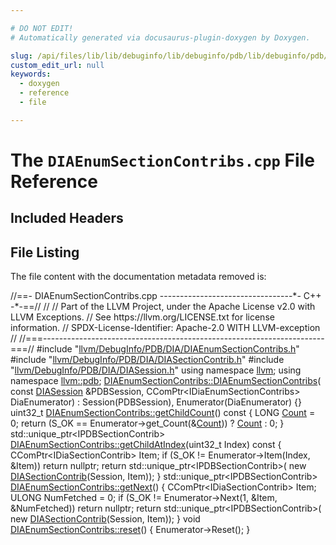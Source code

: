 ```yaml
---

# DO NOT EDIT!
# Automatically generated via docusaurus-plugin-doxygen by Doxygen.

slug: /api/files/lib/lib/debuginfo/lib/debuginfo/pdb/lib/debuginfo/pdb/dia/diaenumsectioncontribs-cpp
custom_edit_url: null
keywords:
  - doxygen
  - reference
  - file

---
```





# The `DIAEnumSectionContribs.cpp` File Reference

<DoxygenPage pluginConfig={pluginConfig}>



## Included Headers

<IncludesList>
<IncludesListItem
  filePath="llvm/DebugInfo/PDB/DIA/DIAEnumSectionContribs.h"
  permalink="/docs/api/files/include/include/llvm/include/llvm/debuginfo/include/llvm/debuginfo/pdb/include/llvm/debuginfo/pdb/dia/diaenumsectioncontribs-h"
  isLocal="true" />
<IncludesListItem
  filePath="llvm/DebugInfo/PDB/DIA/DIASectionContrib.h"
  permalink="/docs/api/files/include/include/llvm/include/llvm/debuginfo/include/llvm/debuginfo/pdb/include/llvm/debuginfo/pdb/dia/diasectioncontrib-h"
  isLocal="true" />
<IncludesListItem
  filePath="llvm/DebugInfo/PDB/DIA/DIASession.h"
  permalink="/docs/api/files/include/include/llvm/include/llvm/debuginfo/include/llvm/debuginfo/pdb/include/llvm/debuginfo/pdb/dia/diasession-h"
  isLocal="true" />
</IncludesList>


## File Listing

The file content with the documentation metadata removed is:

<ProgramListing>

<Link id="l00001" /><CodeLine lineNumber="1"><span class="doxyHighlightComment">//==- DIAEnumSectionContribs.cpp ---------------------------------&#42;- C++ -&#42;-==//</span></CodeLine>
<Link id="l00002" /><CodeLine lineNumber="2"><span class="doxyHighlightComment">//</span></CodeLine>
<Link id="l00003" /><CodeLine lineNumber="3"><span class="doxyHighlightComment">// Part of the LLVM Project, under the Apache License v2.0 with LLVM Exceptions.</span></CodeLine>
<Link id="l00004" /><CodeLine lineNumber="4"><span class="doxyHighlightComment">// See https://llvm.org/LICENSE.txt for license information.</span></CodeLine>
<Link id="l00005" /><CodeLine lineNumber="5"><span class="doxyHighlightComment">// SPDX-License-Identifier: Apache-2.0 WITH LLVM-exception</span></CodeLine>
<Link id="l00006" /><CodeLine lineNumber="6"><span class="doxyHighlightComment">//</span></CodeLine>
<Link id="l00007" /><CodeLine lineNumber="7"><span class="doxyHighlightComment">//===----------------------------------------------------------------------===//</span></CodeLine>
<Link id="l00008" /><CodeLine lineNumber="8"></CodeLine>
<Link id="l00009" /><CodeLine lineNumber="9"><span class="doxyHighlightPreprocessor">#include &quot;<a href="/docs/api/files/include/include/llvm/include/llvm/debuginfo/include/llvm/debuginfo/pdb/include/llvm/debuginfo/pdb/dia/diaenumsectioncontribs-h">llvm/DebugInfo/PDB/DIA/DIAEnumSectionContribs.h</a>&quot;</span></CodeLine>
<Link id="l00010" /><CodeLine lineNumber="10"><span class="doxyHighlightPreprocessor">#include &quot;<a href="/docs/api/files/include/include/llvm/include/llvm/debuginfo/include/llvm/debuginfo/pdb/include/llvm/debuginfo/pdb/dia/diasectioncontrib-h">llvm/DebugInfo/PDB/DIA/DIASectionContrib.h</a>&quot;</span></CodeLine>
<Link id="l00011" /><CodeLine lineNumber="11"><span class="doxyHighlightPreprocessor">#include &quot;<a href="/docs/api/files/include/include/llvm/include/llvm/debuginfo/include/llvm/debuginfo/pdb/include/llvm/debuginfo/pdb/dia/diasession-h">llvm/DebugInfo/PDB/DIA/DIASession.h</a>&quot;</span></CodeLine>
<Link id="l00012" /><CodeLine lineNumber="12"></CodeLine>
<Link id="l00013" /><CodeLine lineNumber="13"><span class="doxyHighlightKeyword">using namespace </span><span class="doxyHighlight"><a href="/docs/api/namespaces/llvm">llvm</a>;</span></CodeLine>
<Link id="l00014" /><CodeLine lineNumber="14"><span class="doxyHighlightKeyword">using namespace </span><span class="doxyHighlight"><a href="/docs/api/namespaces/llvm/pdb">llvm::pdb</a>;</span></CodeLine>
<Link id="l00015" /><CodeLine lineNumber="15"></CodeLine>
<Link id="l00016" /><CodeLine lineNumber="16" lineLink="/docs/api/classes/llvm/pdb/diaenumsectioncontribs/#a4ecb690d683dafc9e1f48dc6517ab46a"><span class="doxyHighlight"><a href="/docs/api/classes/llvm/pdb/diaenumsectioncontribs/#a4ecb690d683dafc9e1f48dc6517ab46a">DIAEnumSectionContribs::DIAEnumSectionContribs</a>(</span></CodeLine>
<Link id="l00017" /><CodeLine lineNumber="17"><span class="doxyHighlight">    </span><span class="doxyHighlightKeyword">const</span><span class="doxyHighlight"> <a href="/docs/api/classes/llvm/pdb/diasession">DIASession</a> &amp;PDBSession,</span></CodeLine>
<Link id="l00018" /><CodeLine lineNumber="18"><span class="doxyHighlight">    CComPtr&lt;IDiaEnumSectionContribs&gt; DiaEnumerator)</span></CodeLine>
<Link id="l00019" /><CodeLine lineNumber="19"><span class="doxyHighlight">    : Session(PDBSession), Enumerator(DiaEnumerator) &#123;&#125;</span></CodeLine>
<Link id="l00020" /><CodeLine lineNumber="20"></CodeLine>
<Link id="l00021" /><CodeLine lineNumber="21" lineLink="/docs/api/classes/llvm/pdb/diaenumsectioncontribs/#a561e4df21a5aeddd4de70372a5a96f1e"><span class="doxyHighlight">uint32&#95;t <a href="/docs/api/classes/llvm/pdb/diaenumsectioncontribs/#a561e4df21a5aeddd4de70372a5a96f1e">DIAEnumSectionContribs::getChildCount</a>()</span><span class="doxyHighlightKeyword"> const </span><span class="doxyHighlight">&#123;</span></CodeLine>
<Link id="l00022" /><CodeLine lineNumber="22"><span class="doxyHighlight">  LONG <a href="/docs/api/namespaces/llvm/#a845e08be4b0320d66901a66b0c0e9509">Count</a> = 0;</span></CodeLine>
<Link id="l00023" /><CodeLine lineNumber="23"><span class="doxyHighlight">  </span><span class="doxyHighlightKeywordFlow">return</span><span class="doxyHighlight"> (S&#95;OK == Enumerator-&gt;get&#95;Count(&amp;<a href="/docs/api/namespaces/llvm/#a845e08be4b0320d66901a66b0c0e9509">Count</a>)) ? <a href="/docs/api/namespaces/llvm/#a845e08be4b0320d66901a66b0c0e9509">Count</a> : 0;</span></CodeLine>
<Link id="l00024" /><CodeLine lineNumber="24"><span class="doxyHighlight">&#125;</span></CodeLine>
<Link id="l00025" /><CodeLine lineNumber="25"></CodeLine>
<Link id="l00026" /><CodeLine lineNumber="26"><span class="doxyHighlight">std::unique&#95;ptr&lt;IPDBSectionContrib&gt;</span></CodeLine>
<Link id="l00027" /><CodeLine lineNumber="27" lineLink="/docs/api/classes/llvm/pdb/diaenumsectioncontribs/#a582f15c9ae55fcf743cf951591dc1816"><span class="doxyHighlight"><a href="/docs/api/classes/llvm/pdb/diaenumsectioncontribs/#a582f15c9ae55fcf743cf951591dc1816">DIAEnumSectionContribs::getChildAtIndex</a>(uint32&#95;t Index)</span><span class="doxyHighlightKeyword"> const </span><span class="doxyHighlight">&#123;</span></CodeLine>
<Link id="l00028" /><CodeLine lineNumber="28"><span class="doxyHighlight">  CComPtr&lt;IDiaSectionContrib&gt; Item;</span></CodeLine>
<Link id="l00029" /><CodeLine lineNumber="29"><span class="doxyHighlight">  </span><span class="doxyHighlightKeywordFlow">if</span><span class="doxyHighlight"> (S&#95;OK != Enumerator-&gt;Item(Index, &amp;Item))</span></CodeLine>
<Link id="l00030" /><CodeLine lineNumber="30"><span class="doxyHighlight">    </span><span class="doxyHighlightKeywordFlow">return</span><span class="doxyHighlight"> </span><span class="doxyHighlightKeyword">nullptr</span><span class="doxyHighlight">;</span></CodeLine>
<Link id="l00031" /><CodeLine lineNumber="31"></CodeLine>
<Link id="l00032" /><CodeLine lineNumber="32"><span class="doxyHighlight">  </span><span class="doxyHighlightKeywordFlow">return</span><span class="doxyHighlight"> std::unique&#95;ptr&lt;IPDBSectionContrib&gt;(</span></CodeLine>
<Link id="l00033" /><CodeLine lineNumber="33"><span class="doxyHighlight">      </span><span class="doxyHighlightKeyword">new</span><span class="doxyHighlight"> <a href="/docs/api/classes/llvm/pdb/diasectioncontrib">DIASectionContrib</a>(Session, Item));</span></CodeLine>
<Link id="l00034" /><CodeLine lineNumber="34"><span class="doxyHighlight">&#125;</span></CodeLine>
<Link id="l00035" /><CodeLine lineNumber="35"></CodeLine>
<Link id="l00036" /><CodeLine lineNumber="36" lineLink="/docs/api/classes/llvm/pdb/diaenumsectioncontribs/#ad3f887c33513217e9a30b023305c431e"><span class="doxyHighlight">std::unique&#95;ptr&lt;IPDBSectionContrib&gt; <a href="/docs/api/classes/llvm/pdb/diaenumsectioncontribs/#ad3f887c33513217e9a30b023305c431e">DIAEnumSectionContribs::getNext</a>() &#123;</span></CodeLine>
<Link id="l00037" /><CodeLine lineNumber="37"><span class="doxyHighlight">  CComPtr&lt;IDiaSectionContrib&gt; Item;</span></CodeLine>
<Link id="l00038" /><CodeLine lineNumber="38"><span class="doxyHighlight">  ULONG NumFetched = 0;</span></CodeLine>
<Link id="l00039" /><CodeLine lineNumber="39"><span class="doxyHighlight">  </span><span class="doxyHighlightKeywordFlow">if</span><span class="doxyHighlight"> (S&#95;OK != Enumerator-&gt;Next(1, &amp;Item, &amp;NumFetched))</span></CodeLine>
<Link id="l00040" /><CodeLine lineNumber="40"><span class="doxyHighlight">    </span><span class="doxyHighlightKeywordFlow">return</span><span class="doxyHighlight"> </span><span class="doxyHighlightKeyword">nullptr</span><span class="doxyHighlight">;</span></CodeLine>
<Link id="l00041" /><CodeLine lineNumber="41"></CodeLine>
<Link id="l00042" /><CodeLine lineNumber="42"><span class="doxyHighlight">  </span><span class="doxyHighlightKeywordFlow">return</span><span class="doxyHighlight"> std::unique&#95;ptr&lt;IPDBSectionContrib&gt;(</span></CodeLine>
<Link id="l00043" /><CodeLine lineNumber="43"><span class="doxyHighlight">      </span><span class="doxyHighlightKeyword">new</span><span class="doxyHighlight"> <a href="/docs/api/classes/llvm/pdb/diasectioncontrib">DIASectionContrib</a>(Session, Item));</span></CodeLine>
<Link id="l00044" /><CodeLine lineNumber="44"><span class="doxyHighlight">&#125;</span></CodeLine>
<Link id="l00045" /><CodeLine lineNumber="45"></CodeLine>
<Link id="l00046" /><CodeLine lineNumber="46" lineLink="/docs/api/classes/llvm/pdb/diaenumsectioncontribs/#aed4f10a4a7989027e15aeee39ae47453"><span class="doxyHighlightKeywordType">void</span><span class="doxyHighlight"> <a href="/docs/api/classes/llvm/pdb/diaenumsectioncontribs/#aed4f10a4a7989027e15aeee39ae47453">DIAEnumSectionContribs::reset</a>() &#123; Enumerator-&gt;Reset(); &#125;</span></CodeLine>

</ProgramListing>


</DoxygenPage>
